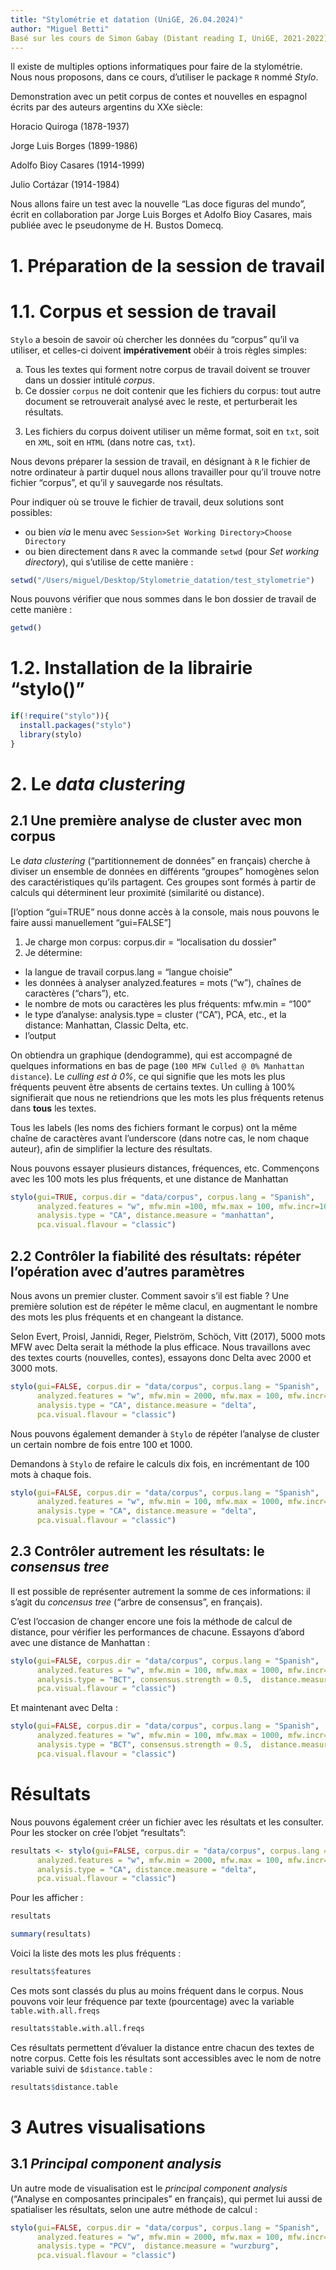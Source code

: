 ```yaml
---
title: "Stylométrie et datation (UniGE, 26.04.2024)"
author: "Miguel Betti"
Basé sur les cours de Simon Gabay (Distant reading I, UniGE, 2021-2022)
---
```


Il existe de multiples options informatiques pour faire de la stylométrie. Nous nous proposons, dans ce cours, d'utiliser le package `R` nommé  *Stylo*.

Demonstration avec un petit corpus de contes et nouvelles en espagnol écrits par des auteurs argentins du XXe siècle:

Horacio Quiroga (1878-1937)

Jorge Luis Borges (1899-1986)

Adolfo Bioy Casares (1914-1999)

Julio Cortázar (1914-1984)

Nous allons faire un test avec la nouvelle "Las doce figuras del mundo", écrit en collaboration par Jorge Luis Borges et Adolfo Bioy Casares, mais publiée avec le pseudonyme de H. Bustos Domecq.


# 1. Préparation de la session de travail

# 1.1. Corpus et session de travail

`Stylo` a besoin de savoir où chercher les données du "corpus" qu'il va utiliser, et celles-ci doivent **impérativement** obéir à trois règles simples:

a. Tous les textes qui forment notre corpus de travail doivent se trouver dans un dossier intitulé *corpus*.
b. Ce dossier `corpus` ne doit contenir que les fichiers du corpus: tout autre document se retrouverait analysé avec le reste, et perturberait les résultats.
3. Les fichiers du corpus doivent utiliser un même format, soit en `txt`, soit en `XML`, soit en `HTML` (dans notre cas, `txt`).

Nous devons préparer la session de travail, en désignant à `R` le fichier de notre ordinateur à partir duquel nous allons travailler pour qu'il trouve notre fichier "corpus", et qu'il y sauvegarde nos résultats.

Pour indiquer où se trouve le fichier de travail, deux solutions sont possibles:

* ou bien *via* le menu avec `Session>Set Working Directory>Choose Directory`
* ou bien directement dans `R` avec la commande `setwd` (pour *Set working directory*), qui s'utilise de cette manière :

```r
setwd("/Users/miguel/Desktop/Stylometrie_datation/test_stylometrie")
```

Nous pouvons vérifier que nous sommes dans le bon dossier de travail de cette manière :

```r
getwd()
```


# 1.2. Installation de la librairie "stylo()"

```r
if(!require("stylo")){
  install.packages("stylo")
  library(stylo)
}
```
# 2. Le *data clustering*

## 2.1 Une première analyse de cluster avec mon corpus

Le *data clustering* ("partitionnement de données" en français) cherche à diviser un ensemble de données en différents "groupes" homogènes selon des caractéristiques qu'ils partagent. Ces groupes sont formés à partir de calculs qui déterminent leur proximité (similarité ou distance).

[l'option "gui=TRUE" nous donne accès à la console, mais nous pouvons le faire aussi manuellement "gui=FALSE"]

1. Je charge mon corpus: corpus.dir = "localisation du dossier"
2. Je détermine:
- la langue de travail corpus.lang = "langue choisie"
- les données à analyser analyzed.features = mots ("w"), chaînes de caractères ("chars"), etc.
- le nombre de mots ou caractères les plus fréquents: mfw.min  = "100"
- le type d'analyse: analysis.type = cluster ("CA"), PCA, etc., et la distance: Manhattan, Classic Delta, etc.
- l'output

On obtiendra un graphique (dendogramme), qui est accompagné de quelques informations en bas de page (`100 MFW Culled @ 0% Manhattan distance`). Le *culling est à 0%*, ce qui signifie que les mots les plus fréquents peuvent être absents de certains textes. Un culling à 100% signifierait que nous ne retiendrions que les mots les plus fréquents retenus dans **tous** les textes.

Tous les labels (les noms des fichiers formant le corpus) ont la même chaîne de caractères avant l'underscore (dans notre cas, le nom chaque auteur), afin de simplifier la lecture des résultats.

Nous pouvons essayer plusieurs distances, fréquences, etc. Commençons avec les 100 mots les plus fréquents, et une distance de Manhattan

```r
stylo(gui=TRUE, corpus.dir = "data/corpus", corpus.lang = "Spanish",
      analyzed.features = "w", mfw.min =100, mfw.max = 100, mfw.incr=100,
      analysis.type = "CA", distance.measure = "manhattan",
      pca.visual.flavour = "classic")
```
## 2.2 Contrôler la fiabilité des résultats: répéter l'opération avec d'autres paramètres

Nous avons un premier cluster. Comment savoir s'il est fiable ? Une première solution est de répéter le même clacul, en augmentant le nombre des mots les plus fréquents et en changeant la distance.

Selon Evert, Proisl, Jannidi, Reger, Pielström, Schöch, Vitt (2017), 5000 mots MFW avec Delta serait la méthode la plus efficace. Nous travaillons avec des textes courts (nouvelles, contes), essayons donc Delta avec 2000 et 3000 mots.

```r
stylo(gui=FALSE, corpus.dir = "data/corpus", corpus.lang = "Spanish",
      analyzed.features = "w", mfw.min = 2000, mfw.max = 100, mfw.incr=100,
      analysis.type = "CA", distance.measure = "delta",
      pca.visual.flavour = "classic")
```

Nous pouvons également demander à `Stylo` de répéter l'analyse de cluster un certain nombre de fois entre 100 et 1000.

Demandons à `Stylo` de refaire le calculs dix fois, en incrémentant de 100 mots à chaque fois.

```r
stylo(gui=FALSE, corpus.dir = "data/corpus", corpus.lang = "Spanish",
      analyzed.features = "w", mfw.min = 100, mfw.max = 1000, mfw.incr=100,
      analysis.type = "CA", distance.measure = "delta",
      pca.visual.flavour = "classic")
```

## 2.3 Contrôler autrement les résultats: le *consensus tree*

Il est possible de représenter autrement la somme de ces informations: il s'agit du *concensus tree* ("arbre de consensus", en français).

C'est l'occasion de changer encore une fois la méthode de calcul de distance, pour vérifier les performances de chacune. Essayons d'abord avec une distance de Manhattan :

```r
stylo(gui=FALSE, corpus.dir = "data/corpus", corpus.lang = "Spanish",
      analyzed.features = "w", mfw.min = 100, mfw.max = 1000, mfw.incr=100,
      analysis.type = "BCT", consensus.strength = 0.5,  distance.measure = "manhattan",
      pca.visual.flavour = "classic")
```


Et maintenant avec Delta :

```r
stylo(gui=FALSE, corpus.dir = "data/corpus", corpus.lang = "Spanish",
      analyzed.features = "w", mfw.min = 100, mfw.max = 1000, mfw.incr=100,
      analysis.type = "BCT", consensus.strength = 0.5,  distance.measure = "delta",
      pca.visual.flavour = "classic")
```


# Résultats

Nous pouvons également créer un fichier avec les résultats et les consulter. Pour les stocker on crée l'objet "resultats":

```r
resultats <- stylo(gui=FALSE, corpus.dir = "data/corpus", corpus.lang = "Spanish",
      analyzed.features = "w", mfw.min = 2000, mfw.max = 100, mfw.incr=100,
      analysis.type = "CA", distance.measure = "delta",
      pca.visual.flavour = "classic")
```
Pour les afficher :

```r
resultats
```
```r
summary(resultats)
```
Voici la liste des mots les plus fréquents :

```r
resultats$features
```

Ces mots sont classés du plus au moins fréquent dans le corpus. Nous pouvons voir leur fréquence par texte (pourcentage) avec la variable `table.with.all.freqs`


```r
resultats$table.with.all.freqs
```
Ces résultats permettent d'évaluer la distance entre chacun des textes de notre corpus. Cette fois les résultats sont accessibles avec le nom de notre variable suivi de `$distance.table` : 

```r
resultats$distance.table 
```
# 3 Autres visualisations

## 3.1 *Principal component analysis*

Un autre mode de visualisation est le *principal component analysis* ("Analyse en composantes principales" en français), qui permet lui aussi de spatialiser les résultats, selon une autre méthode de calcul :


```r
stylo(gui=FALSE, corpus.dir = "data/corpus", corpus.lang = "Spanish",
      analyzed.features = "w", mfw.min = 2000, mfw.max = 100, mfw.incr=100,
      analysis.type = "PCV",  distance.measure = "wurzburg",
      pca.visual.flavour = "classic")
```


